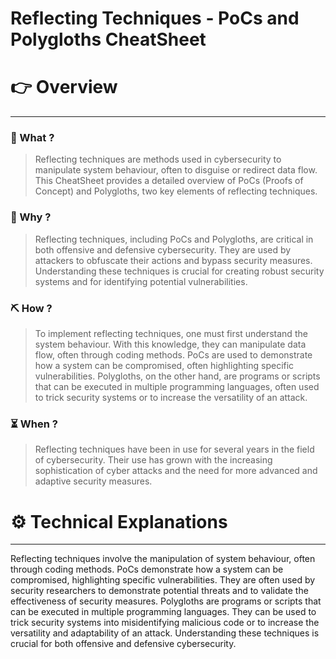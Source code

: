 # Reflecting Techniques - PoCs and Polygloths CheatSheet


# 👉 Overview

---

### 👀 What ?

> Reflecting techniques are methods used in cybersecurity to manipulate system behaviour, often to disguise or redirect data flow. This CheatSheet provides a detailed overview of PoCs (Proofs of Concept) and Polygloths, two key elements of reflecting techniques.
> 

### 🧐 Why ?

> Reflecting techniques, including PoCs and Polygloths, are critical in both offensive and defensive cybersecurity. They are used by attackers to obfuscate their actions and bypass security measures. Understanding these techniques is crucial for creating robust security systems and for identifying potential vulnerabilities.
> 

### ⛏️ How ?

> To implement reflecting techniques, one must first understand the system behaviour. With this knowledge, they can manipulate data flow, often through coding methods. PoCs are used to demonstrate how a system can be compromised, often highlighting specific vulnerabilities. Polygloths, on the other hand, are programs or scripts that can be executed in multiple programming languages, often used to trick security systems or to increase the versatility of an attack.
> 

### ⏳ When ?

> Reflecting techniques have been in use for several years in the field of cybersecurity. Their use has grown with the increasing sophistication of cyber attacks and the need for more advanced and adaptive security measures.
> 

# ⚙️ Technical Explanations

---

Reflecting techniques involve the manipulation of system behaviour, often through coding methods. PoCs demonstrate how a system can be compromised, highlighting specific vulnerabilities. They are often used by security researchers to demonstrate potential threats and to validate the effectiveness of security measures. Polygloths are programs or scripts that can be executed in multiple programming languages. They can be used to trick security systems into misidentifying malicious code or to increase the versatility and adaptability of an attack. Understanding these techniques is crucial for both offensive and defensive cybersecurity.
